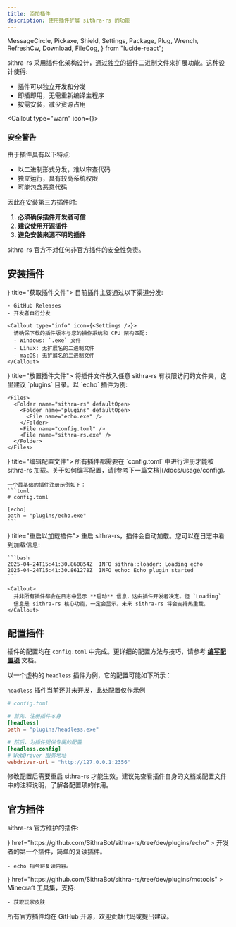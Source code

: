 ```yaml
---
title: 添加插件
description: 使用插件扩展 sithra-rs 的功能
---
```


  MessageCircle,
  Pickaxe,
  Shield,
  Settings,
  Package,
  Plug,
  Wrench,
  RefreshCw,
  Download,
  FileCog,
} from "lucide-react";

sithra-rs 采用插件化架构设计，通过独立的插件二进制文件来扩展功能。这种设计使得:

- <div className="flex items-center gap-2"><Package className="w-4 h-4" /><span>插件可以独立开发和分发</span></div>

- <div className="flex items-center gap-2"><Plug className="w-4 h-4" /><span>即插即用，无需重新编译主程序</span></div>

- <div className="flex items-center gap-2"><Wrench className="w-4 h-4" /><span>按需安装，减少资源占用</span></div>

<Callout type="warn" icon={<Shield />}>

### 安全警告

由于插件具有以下特点:

- 以二进制形式分发，难以审查代码
- 独立运行，具有较高系统权限
- 可能包含恶意代码

因此在安装第三方插件时:

1. **必须确保插件开发者可信**
2. **建议使用开源插件**
3. **避免安装来源不明的插件**

sithra-rs 官方不对任何非官方插件的安全性负责。

</Callout>

## 安装插件

<Steps>
  <Step icon={<Download />} title="获取插件文件">
    目前插件主要通过以下渠道分发:

    - GitHub Releases
    - 开发者自行分发

    <Callout type="info" icon={<Settings />}>
      请确保下载的插件版本与您的操作系统和 CPU 架构匹配:
      - Windows: `.exe` 文件
      - Linux: 无扩展名的二进制文件
      - macOS: 无扩展名的二进制文件
    </Callout>

  </Step>
  <Step icon={<FileCog />} title="放置插件文件">
    将插件文件放入任意 sithra-rs 有权限访问的文件夹，这里建议 `plugins` 目录。以 `echo` 插件为例:

    <Files>
      <Folder name="sithra-rs" defaultOpen>
        <Folder name="plugins" defaultOpen>
          <File name="echo.exe" />
        </Folder>
        <File name="config.toml" />
        <File name="sithra-rs.exe" />
      </Folder>
    </Files>

  </Step>
  <Step icon={<Wrench />} title="编辑配置文件">
    所有插件都需要在 `config.toml` 中进行注册才能被 sithra-rs 加载。关于如何编写配置，请[参考下一篇文档](/docs/usage/config)。

    一个最基础的插件注册示例如下：
    ```toml
    # config.toml

    [echo]
    path = "plugins/echo.exe"
    ```

  </Step>
  <Step icon={<RefreshCw />} title="重启以加载插件">
    重启 sithra-rs，插件会自动加载。您可以在日志中看到加载信息:

    ```bash
    2025-04-24T15:41:30.860854Z  INFO sithra::loader: Loading echo
    2025-04-24T15:41:30.861278Z  INFO echo: Echo plugin started
    ```

    <Callout>
      并非所有插件都会在日志中显示 **启动** 信息，这由插件开发者决定。但 `Loading`
      信息是 sithra-rs 核心功能，一定会显示。未来 sithra-rs 将会支持热重载。
    </Callout>

  </Step>
</Steps>

## 配置插件

插件的配置均在 `config.toml` 中完成。更详细的配置方法与技巧，请参考 [**编写配置项**](/docs/usage/config) 文档。

以一个虚构的 `headless` 插件为例，它的配置可能如下所示：

`headless` 插件当前还并未开发，此处配置仅作示例

```toml
# config.toml

# 首先，注册插件本身
[headless]
path = "plugins/headless.exe"

# 然后，为插件提供专属的配置
[headless.config]
# WebDriver 服务地址
webdriver-url = "http://127.0.0.1:2356"
```

<Callout type="info">
  修改配置后需要重启 sithra-rs
  才能生效。建议先查看插件自身的文档或配置文件中的注释说明，了解各配置项的作用。
</Callout>

## 官方插件

sithra-rs 官方维护的插件:

<Cards>
  <Card
    title="echo"
    icon={<MessageCircle />}
    href="https://github.com/SithraBot/sithra-rs/tree/dev/plugins/echo"
  >
    开发者的第一个插件，简单的复读插件。

    - echo 指令将复读内容。

  </Card>
  <Card
    title="mctools"
    icon={<Pickaxe />}
    href="https://github.com/SithraBot/sithra-rs/tree/dev/plugins/mctools"
  >
    Minecraft 工具集，支持:

    - 获取玩家皮肤

  </Card>
</Cards>

<Callout>所有官方插件均在 GitHub 开源，欢迎贡献代码或提出建议。</Callout>
